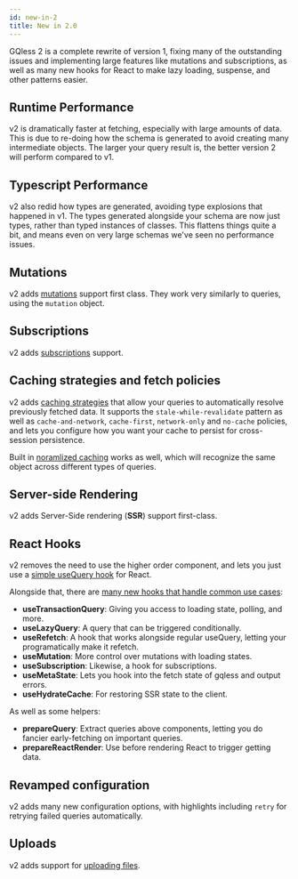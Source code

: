 ```yaml
---
id: new-in-2
title: New in 2.0
---
```


GQless 2 is a complete rewrite of version 1, fixing many of the outstanding issues and implementing large
features like mutations and subscriptions, as well as many new hooks for React to make lazy loading, suspense,
and other patterns easier.

## Runtime Performance

v2 is dramatically faster at fetching, especially with large amounts of data. This is due to re-doing how
the schema is generated to avoid creating many intermediate objects. The larger your query result is, the better version 2
will perform compared to v1.

## Typescript Performance

v2 also redid how types are generated, avoiding type explosions that happened in v1. The types generated alongside
your schema are now just types, rather than typed instances of classes. This flattens things quite a bit, and means
even on very large schemas we've seen no performance issues.

## Mutations

v2 adds [mutations](/core/mutations) support first class. They work very similarly to queries, using the `mutation` object.

## Subscriptions

v2 adds [subscriptions](/core/subscriptions) support.

## Caching strategies and fetch policies

v2 adds [caching strategies](/core/persistence) that allow your queries to automatically resolve previously fetched data. It supports the `stale-while-revalidate` pattern
as well as `cache-and-network`, `cache-first`, `network-only` and `no-cache` policies, and lets you configure how you want your cache to persist for cross-session persistence.

Built in [noramlized caching](/core/config#normalization) works as well, which will recognize the same object across different types of queries.

## Server-side Rendering

v2 adds Server-Side rendering (**SSR**) support first-class.

## React Hooks

v2 removes the need to use the higher order component, and lets you just use a [simple useQuery hook](/react/query) for React.

Alongside that, there are [many new hooks that handle common use cases](/react/basic-usage):

- **useTransactionQuery**: Giving you access to loading state, polling, and more.
- **useLazyQuery**: A query that can be triggered conditionally.
- **useRefetch**: A hook that works alongside regular useQuery, letting your programatically make it refetch.
- **useMutation**: More control over mutations with loading states.
- **useSubscription**: Likewise, a hook for subscriptions.
- **useMetaState**: Lets you hook into the fetch state of gqless and output errors.
- **useHydrateCache**: For restoring SSR state to the client.


As well as some helpers:

- **prepareQuery**: Extract queries above components, letting you do fancier early-fetching on important queries.
- **prepareReactRender**: Use before rendering React to trigger getting data.

## Revamped configuration

v2 adds many new configuration options, with highlights including `retry` for retrying failed queries automatically.

## Uploads

v2 adds support for [uploading files](/core/graphql-upload).
